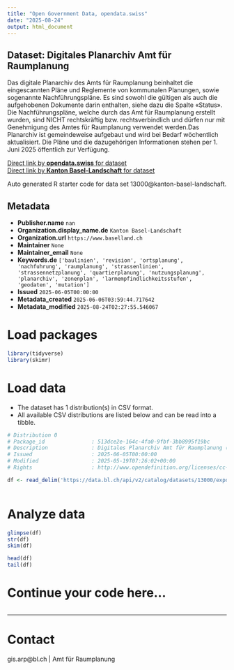 ```yaml
---
title: "Open Government Data, opendata.swiss"
date: "2025-08-24"
output: html_document
---
```


## Dataset: Digitales Planarchiv Amt für Raumplanung

Das digitale Planarchiv des Amts für Raumplanung beinhaltet die eingescannten Pläne und Reglemente von kommunalen Planungen, sowie sogenannte Nachführungspläne. Es sind sowohl die gültigen als auch die aufgehobenen Dokumente darin enthalten, siehe dazu die Spalte «Status». Die Nachführungspläne, welche durch das Amt für Raumplanung erstellt wurden, sind NICHT rechtskräftig bzw. rechtsverbindlich und dürfen nur mit Genehmigung des Amtes für Raumplanung verwendet werden.Das Planarchiv ist gemeindeweise aufgebaut und wird bei Bedarf wöchentlich aktualisiert. Die Pläne und die dazugehörigen Informationen stehen per 1. Juni 2025 öffentlich zur Verfügung.

[Direct link by **opendata.swiss** for dataset](https://opendata.swiss/de/dataset/digitales-planarchiv-amt-fur-raumplanung)<br>
[Direct link by **Kanton Basel-Landschaft** for dataset](https://data.bl.ch/explore/dataset/13000/)

Auto generated R starter code for data set 13000@kanton-basel-landschaft.

## Metadata

- **Publisher.name** `nan`
- **Organization.display_name.de** `Kanton Basel-Landschaft`
- **Organization.url** `https://www.baselland.ch`
- **Maintainer** `None`
- **Maintainer_email** `None`
- **Keywords.de** `['baulinien', 'revision', 'ortsplanung', 'nachfuhrung', 'raumplanung', 'strassenlinien', 'strassennetzplanung', 'quartierplanung', 'nutzungsplanung', 'planarchiv', 'zonenplan', 'larmempfindlichkeitsstufen', 'geodaten', 'mutation']`
- **Issued** `2025-06-05T00:00:00`
- **Metadata_created** `2025-06-06T03:59:44.717642`
- **Metadata_modified** `2025-08-24T02:27:55.546067`


# Load packages

```r

library(tidyverse)
library(skimr)

```

# Load data

-   The dataset has 1 distribution(s) in CSV format.
-   All available CSV distributions are listed below and can be read into a tibble.

```r

# Distribution 0
# Package_id               : 513dce2e-164c-4fa0-9fbf-3bb8995f19bc
# Description              : Digitales Planarchiv Amt für Raumplanung (csv)
# Issued                   : 2025-06-05T00:00:00
# Modified                 : 2025-05-19T07:26:02+00:00
# Rights                   : http://www.opendefinition.org/licenses/cc-by/

df <- read_delim('https://data.bl.ch/api/v2/catalog/datasets/13000/exports/csv?use_labels=true')



```

# Analyze data

```r

glimpse(df)
str(df)
skim(df)

head(df)
tail(df)

```

# Continue your code here...

```r

```

------------------------------------------------------------------------

# Contact

gis.arp@bl.ch | Amt für Raumplanung
